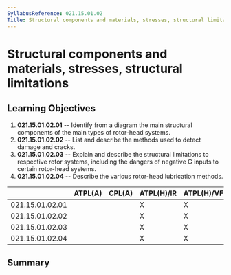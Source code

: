 ```yaml
---
SyllabusReference: 021.15.01.02
Title: Structural components and materials, stresses, structural limitations
---
```


# Structural components and materials, stresses, structural limitations

## Learning Objectives

1.  **021.15.01.02.01** -- Identify from a diagram the main structural
    components of the main types of rotor-head systems.
2.  **021.15.01.02.02** -- List and describe the methods used to detect damage
    and cracks.
3.  **021.15.01.02.03** -- Explain and describe the structural limitations to
    respective rotor systems, including the dangers of negative G inputs to
    certain rotor-head systems.
4.  **021.15.01.02.04** -- Describe the various rotor-head lubrication methods.

|                 | ATPL(A) | CPL(A) | ATPL(H)/IR | ATPL(H)/VFR | CPL(H) | IR  | CBIR(A) |
| --------------- | ------- | ------ | ---------- | ----------- | ------ | --- | ------- |
| 021.15.01.02.01 |         |        | X          | X           | X      |     |         |
| 021.15.01.02.02 |         |        | X          | X           | X      |     |         |
| 021.15.01.02.03 |         |        | X          | X           | X      |     |         |
| 021.15.01.02.04 |         |        | X          | X           | X      |     |         |

## Summary
